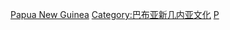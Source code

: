 {{noteTA
|G1=地名
}}
{{Commons category|Religion in Papua New Guinea}}
[[Category:大洋洲各国宗教|Papua New Guinea]]
[[Category:巴布亚新几内亚文化|Category:巴布亚新几内亚文化]]
[[Category:各國宗教|P]]
